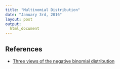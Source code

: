 ```yaml
---
title: "Multinomial Distribution"
date: "January 3rd, 2016"
layout: post
output: 
  html_document
---
```


## References

* [Three views of the negative binomial distribution](http://www.johndcook.com/blog/2009/09/22/negative-binomial-distribution/)
